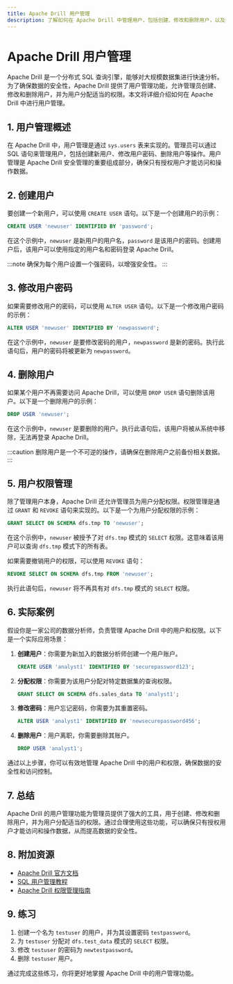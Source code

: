 ```yaml
---
title: Apache Drill 用户管理
description: 了解如何在 Apache Drill 中管理用户，包括创建、修改和删除用户，以及如何为用户分配权限。
---
```


# Apache Drill 用户管理

Apache Drill 是一个分布式 SQL 查询引擎，能够对大规模数据集进行快速分析。为了确保数据的安全性，Apache Drill 提供了用户管理功能，允许管理员创建、修改和删除用户，并为用户分配适当的权限。本文将详细介绍如何在 Apache Drill 中进行用户管理。

## 1. 用户管理概述

在 Apache Drill 中，用户管理是通过 `sys.users` 表来实现的。管理员可以通过 SQL 语句来管理用户，包括创建新用户、修改用户密码、删除用户等操作。用户管理是 Apache Drill 安全管理的重要组成部分，确保只有授权用户才能访问和操作数据。

## 2. 创建用户

要创建一个新用户，可以使用 `CREATE USER` 语句。以下是一个创建用户的示例：

```sql
CREATE USER 'newuser' IDENTIFIED BY 'password';
```

在这个示例中，`newuser` 是新用户的用户名，`password` 是该用户的密码。创建用户后，该用户可以使用指定的用户名和密码登录 Apache Drill。

:::note
确保为每个用户设置一个强密码，以增强安全性。
:::

## 3. 修改用户密码

如果需要修改用户的密码，可以使用 `ALTER USER` 语句。以下是一个修改用户密码的示例：

```sql
ALTER USER 'newuser' IDENTIFIED BY 'newpassword';
```

在这个示例中，`newuser` 是要修改密码的用户，`newpassword` 是新的密码。执行此语句后，用户的密码将被更新为 `newpassword`。

## 4. 删除用户

如果某个用户不再需要访问 Apache Drill，可以使用 `DROP USER` 语句删除该用户。以下是一个删除用户的示例：

```sql
DROP USER 'newuser';
```

在这个示例中，`newuser` 是要删除的用户。执行此语句后，该用户将被从系统中移除，无法再登录 Apache Drill。

:::caution
删除用户是一个不可逆的操作，请确保在删除用户之前备份相关数据。
:::

## 5. 用户权限管理

除了管理用户本身，Apache Drill 还允许管理员为用户分配权限。权限管理是通过 `GRANT` 和 `REVOKE` 语句来实现的。以下是一个为用户分配权限的示例：

```sql
GRANT SELECT ON SCHEMA dfs.tmp TO 'newuser';
```

在这个示例中，`newuser` 被授予了对 `dfs.tmp` 模式的 `SELECT` 权限。这意味着该用户可以查询 `dfs.tmp` 模式下的所有表。

如果需要撤销用户的权限，可以使用 `REVOKE` 语句：

```sql
REVOKE SELECT ON SCHEMA dfs.tmp FROM 'newuser';
```

执行此语句后，`newuser` 将不再具有对 `dfs.tmp` 模式的 `SELECT` 权限。

## 6. 实际案例

假设你是一家公司的数据分析师，负责管理 Apache Drill 中的用户和权限。以下是一个实际应用场景：

1. **创建用户**：你需要为新加入的数据分析师创建一个用户账户。

    ```sql
    CREATE USER 'analyst1' IDENTIFIED BY 'securepassword123';
    ```

2. **分配权限**：你需要为该用户分配对特定数据集的查询权限。

    ```sql
    GRANT SELECT ON SCHEMA dfs.sales_data TO 'analyst1';
    ```

3. **修改密码**：用户忘记密码，你需要为其重置密码。

    ```sql
    ALTER USER 'analyst1' IDENTIFIED BY 'newsecurepassword456';
    ```

4. **删除用户**：用户离职，你需要删除其账户。

    ```sql
    DROP USER 'analyst1';
    ```

通过以上步骤，你可以有效地管理 Apache Drill 中的用户和权限，确保数据的安全性和访问控制。

## 7. 总结

Apache Drill 的用户管理功能为管理员提供了强大的工具，用于创建、修改和删除用户，并为用户分配适当的权限。通过合理使用这些功能，可以确保只有授权用户才能访问和操作数据，从而提高数据的安全性。

## 8. 附加资源

- [Apache Drill 官方文档](https://drill.apache.org/docs/)
- [SQL 用户管理教程](https://www.w3schools.com/sql/sql_users.asp)
- [Apache Drill 权限管理指南](https://drill.apache.org/docs/privileges/)

## 9. 练习

1. 创建一个名为 `testuser` 的用户，并为其设置密码 `testpassword`。
2. 为 `testuser` 分配对 `dfs.test_data` 模式的 `SELECT` 权限。
3. 修改 `testuser` 的密码为 `newtestpassword`。
4. 删除 `testuser` 用户。

通过完成这些练习，你将更好地掌握 Apache Drill 中的用户管理功能。
